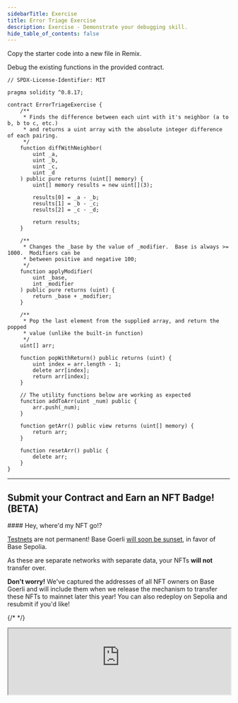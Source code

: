 ```yaml
---
sidebarTitle: Exercise
title: Error Triage Exercise
description: Exercise - Demonstrate your debugging skill.
hide_table_of_contents: false
---
```


Copy the starter code into a new file in Remix.

Debug the existing functions in the provided contract.

```solidity
// SPDX-License-Identifier: MIT

pragma solidity ^0.8.17;

contract ErrorTriageExercise {
    /**
     * Finds the difference between each uint with it's neighbor (a to b, b to c, etc.)
     * and returns a uint array with the absolute integer difference of each pairing.
     */
    function diffWithNeighbor(
        uint _a,
        uint _b,
        uint _c,
        uint _d
    ) public pure returns (uint[] memory) {
        uint[] memory results = new uint[](3);

        results[0] = _a - _b;
        results[1] = _b - _c;
        results[2] = _c - _d;

        return results;
    }

    /**
     * Changes the _base by the value of _modifier.  Base is always >= 1000.  Modifiers can be
     * between positive and negative 100;
     */
    function applyModifier(
        uint _base,
        int _modifier
    ) public pure returns (uint) {
        return _base + _modifier;
    }

    /**
     * Pop the last element from the supplied array, and return the popped
     * value (unlike the built-in function)
     */
    uint[] arr;

    function popWithReturn() public returns (uint) {
        uint index = arr.length - 1;
        delete arr[index];
        return arr[index];
    }

    // The utility functions below are working as expected
    function addToArr(uint _num) public {
        arr.push(_num);
    }

    function getArr() public view returns (uint[] memory) {
        return arr;
    }

    function resetArr() public {
        delete arr;
    }
}

```

---

## Submit your Contract and Earn an NFT Badge! (BETA)

<Note>
#### Hey, where'd my NFT go!?

[Testnets](/learn/deployment-to-testnet/test-networks) are not permanent! Base Goerli [will soon be sunset](https://base.mirror.xyz/kkz1-KFdUwl0n23PdyBRtnFewvO48_m-fZNzPMJehM4), in favor of Base Sepolia.

As these are separate networks with separate data, your NFTs **will not** transfer over.

**Don't worry!** We've captured the addresses of all NFT owners on Base Goerli and will include them when we release the mechanism to transfer these NFTs to mainnet later this year! You can also redeploy on Sepolia and resubmit if you'd like!
</Note>


{/* <CafeUnitTest nftNum={10}/> */}

<iframe
  src="https://682cef8eb764086a250fb541-zdfthryttt.chromatic.com/iframe.html?args=&id=components-cafeunittest--ten&viewMode=story&dark=true&hero=true"
  width="100%"
  height="auto"
/>
